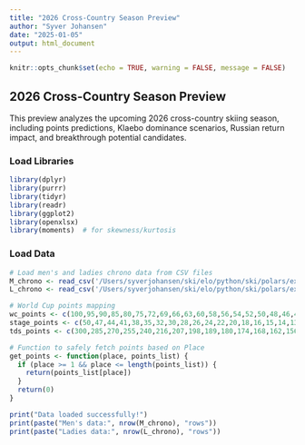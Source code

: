 ```yaml
---
title: "2026 Cross-Country Season Preview"
author: "Syver Johansen"
date: "2025-01-05"
output: html_document
---
```


```r
knitr::opts_chunk$set(echo = TRUE, warning = FALSE, message = FALSE)
```

## 2026 Cross-Country Season Preview

This preview analyzes the upcoming 2026 cross-country skiing season, including points predictions, Klaebo dominance scenarios, Russian return impact, and breakthrough potential candidates.

### Load Libraries

```r
library(dplyr)
library(purrr)
library(tidyr)
library(readr)
library(ggplot2)
library(openxlsx)
library(moments)  # for skewness/kurtosis
```

### Load Data

```r
# Load men's and ladies chrono data from CSV files
M_chrono <- read_csv('/Users/syverjohansen/ski/elo/python/ski/polars/excel365/men_chrono.csv')
L_chrono <- read_csv('/Users/syverjohansen/ski/elo/python/ski/polars/excel365/ladies_chrono.csv')

# World Cup points mapping
wc_points <- c(100,95,90,85,80,75,72,69,66,63,60,58,56,54,52,50,48,46,44,42,40,38,36,34,32,30,28,26,24,22,20,19,18,17,16,15,14,13,12,11,10,9,8,7,6,5,4,3,2,1)
stage_points <- c(50,47,44,41,38,35,32,30,28,26,24,22,20,18,16,15,14,13,12,11,10,9,8,7,6,5,4,3,2,1)
tds_points <- c(300,285,270,255,240,216,207,198,189,180,174,168,162,156,150,144,138,132,126,120,114,108,102,96,90,84,78,72,66,60,57,54,51,48,45,42,39,36,33,30,27,24,21,18,15,12,9,6,3)

# Function to safely fetch points based on Place
get_points <- function(place, points_list) {
  if (place >= 1 && place <= length(points_list)) {
    return(points_list[place])
  }
  return(0)
}

print("Data loaded successfully!")
print(paste("Men's data:", nrow(M_chrono), "rows"))
print(paste("Ladies data:", nrow(L_chrono), "rows"))
```